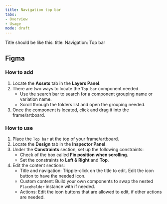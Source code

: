 ```yaml
---
title: Navigation top bar 
tabs: 
- Overview
- Usage
mode: draft
---
```


Title should be like this: 
title: Navigation: Top bar 

## Figma

### How to add

1. Locate the **Assets** tab in the **Layers Panel**.
2. There are two ways to locate the `Top bar` component needed. 
	* Use the search bar to search for a component grouping name or variation name.
	* Scroll through the folders list and open the grouping needed.
3. Once the component is located, click and drag it into the frame/artboard. 


### How to use

1. Place the `Top bar` at the top of your frame/artboard. 
2. Locate the **Design** tab in the **Inspector Panel**.
3. Under the **Constraints** section, set up the following constraints:   
    * Check of the box called **Fix position when scrolling**.
    * Set the constraints to **Left & Right** and **Top**.
4. Edit the content sections: 
    * Title and navigation: Tripple-click on the title to edit. Edit the icon button to have the needed icon. 
    * Custom content: Build your own components to swap the nested `Placeholder` instance with if needed. 
    * Actions: Edit the icon buttons that are allowed to edit, if other actions are needed. 
